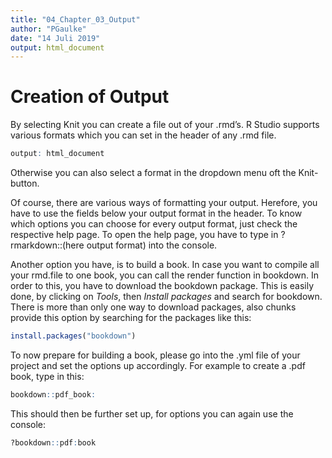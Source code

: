 ```yaml
---
title: "04_Chapter_03_Output"
author: "PGaulke"
date: "14 Juli 2019"
output: html_document
---
```


# Creation of Output {#output}

By selecting Knit you can create a file out of your .rmd's. R Studio supports various formats which you can set in the header of any .rmd file.

```r
output: html_document
```

Otherwise you can also select a format in the dropdown menu oft the Knit-button.

Of course, there are various ways of formatting your output. Herefore, you have to use the fields below your output format in the header.
To know which options you can choose for every output format, just check the respective help page. To open the help page, you have to type in ?rmarkdown::(here output format) into the console. 


Another option you have, is to build a book. 
In case you want to compile all your rmd.file to one book, you can call the render function in bookdown. In order to this, you have to download the bookdown package. This is easily done, by clicking on *Tools*, then *Install packages* and search for bookdown. There is more than only one way to download packages, also chunks provide this option by searching for the packages like this:

```r

install.packages("bookdown")

```

To now prepare for building a book, please go into the .yml file of your project and set the options up accordingly. For example to create a .pdf book, type in this:

```r

bookdown::pdf_book:

```

This should then be further set up, for options you can again use the console:

```r
?bookdown::pdf:book
```
